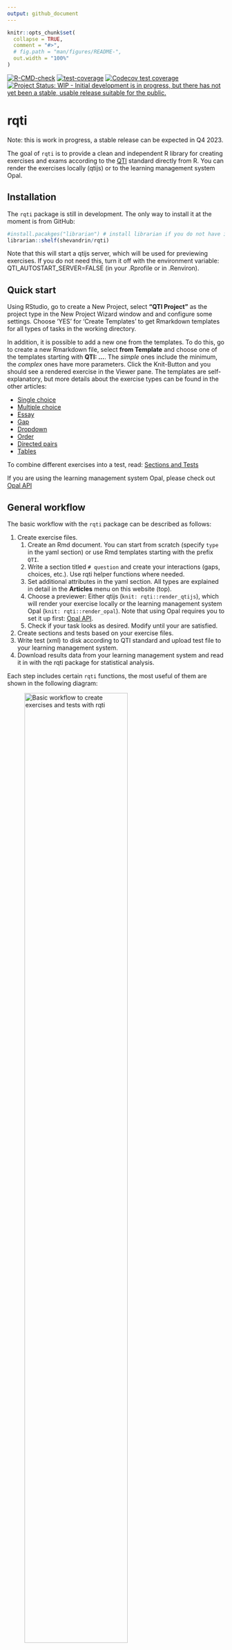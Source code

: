 ```yaml
---
output: github_document
---
```

<!-- README.md is generated from README.Rmd. Please edit that file -->
```r
knitr::opts_chunk$set(
  collapse = TRUE,
  comment = "#>",
  # fig.path = "man/figures/README-",
  out.width = "100%"
)
```
<!-- badges: start -->

[![R-CMD-check](https://github.com/shevandrin/rqti/actions/workflows/R-CMD-check.yaml/badge.svg)](https://github.com/shevandrin/rqti/actions/workflows/R-CMD-check.yaml)
[![test-coverage](https://github.com/shevandrin/rqti/actions/workflows/test-coverage.yaml/badge.svg)](https://github.com/shevandrin/rqti/actions/workflows/test-coverage.yaml)
[![Codecov test coverage](https://codecov.io/gh/shevandrin/rqti/branch/main/graph/badge.svg)](https://app.codecov.io/gh/shevandrin/rqti?branch=main)
[![Project Status: WIP - Initial development is in progress, but there has not yet been a stable, usable release suitable for the public.](https://www.repostatus.org/badges/latest/wip.svg)](https://www.repostatus.org/#wip)
<!-- badges: end -->

# rqti

Note: this is work in progress, a stable release can be expected in Q4 2023.

The goal of `rqti` is to provide a clean and independent R library for creating exercises and exams according to the [QTI](https://www.imsglobal.org/question/qtiv2p1/imsqti_implv2p1.html)
 standard directly from R. You can render the exercises locally (qtijs) or to the learning management system Opal.

## Installation

The `rqti` package is still in development. The only way to install it at the moment is from GitHub:

```r
#install.pacakges("librarian") # install librarian if you do not have it yet
librarian::shelf(shevandrin/rqti)
```

<!-- `rqti` have not published yet on CRAN. After publishing it will be possible to install package as follows: -->

<!-- ```{r eval=FALSE} -->
<!-- install.packages("rqti") -->
<!-- ``` -->

Note that this will start a qtijs server, which will be used for previewing exercises. If you do not need this, turn it off with the environment variable: QTI_AUTOSTART_SERVER=FALSE (in your .Rprofile or in .Renviron).

## Quick start

Using RStudio, go to create a New Project, select **"QTI Project"** as the project type in the New Project Wizard window and and configure some settings. Choose 'YES' for 'Create Templates' to get Rmarkdown templates for all types of tasks in the working directory.

In addition, it is possible to add a new one from the templates. To do this, go to create a new Rmarkdown file, select **from Template** and choose one of the templates starting with **QTI: ...**. The *simple* ones include the minimum, the *complex* ones have more parameters. Click the Knit-Button and you should see a rendered exercise in the Viewer pane. The templates are self-explanatory, but more details about the exercise types can be found in the other articles:

- [Single choice](articles/singlechoice.html)
- [Multiple choice](articles/multiplechoice.html)
- [Essay](articles/essay.html)
- [Gap](articles/gap.html)
- [Dropdown](articles/dropdown.html)
- [Order](articles/order.html)
- [Directed pairs](articles/directedpairs.html)
- [Tables](articles/table.html)

To combine different exercises into a test, read: [Sections and Tests](articles/section.html)

If you are using the learning management system Opal, please check out [Opal API](articles/api_opal.html)

## General workflow

The basic workflow with the `rqti` package can be described as follows:

1. Create exercise files.
    1. Create an Rmd document. You can start from scratch (specify `type` in the yaml section) or use Rmd templates starting with the prefix `QTI`.
    1. Write a section titled `# question` and create your interactions (gaps, choices, etc.). Use rqti helper functions where needed.
    1. Set additional attributes in the yaml section. All types are explained in detail in the **Articles** menu on this website (top).
    1. Choose a previewer: Either qtijs (`knit: rqti::render_qtijs`), which will render your exercise locally or the learning management system Opal (`knit: rqti::render_opal`). Note that using Opal requires you to set it up first: [Opal API](articles/api_opal.html).
    1. Check if your task looks as desired. Modify until your are satisfied.
1. Create sections and tests based on your exercise files.
1. Write test (xml) to disk according to QTI standard and upload test file to your learning management system.
1. Download results data from your learning management system and read it in with the rqti package for statistical analysis.

Each step includes certain `rqti` functions, the most useful of them are shown in the following diagram:

![Basic workflow to create exercises and tests with rqti](images/workflow.png){width=75%}

The best way to learn the workflow is to create a simple exercise, such as "Single Choice", as presented [in this article.](articles/singlechoice.html)

Each exercise type is described in a separate article:

- [Single choice](articles/singlechoice.html)
- [Multiple choice](articles/multiplechoice.html)
- [Essay](articles/essay.html)
- [Gap](articles/gap.html)
- [Dropdown](articles/dropdown.html)
- [Order](articles/order.html)
- [Directed pairs](articles/directedpairs.html)
- [Tables](articles/table.html)

## Feedback and bug reports

Feel free to [let us know](mailto://shevandrin@gmail.com) which features your are missing or directly [open an issue on GitHub.](https://github.com/shevandrin/rqti/issues)

<!-- Why do we need another package for creating exams when there is already the `exams`-package? The philosophy of `exams` is **one for all**, whereas `rqti` follows the Unix-philosophy: **do one thing and do it well**. tldr: -->

<!-- - `rqti` has more (QTI) features (e.g. exercise type) than `exams` -->
<!-- - `rqti` uses OOP (S4), the system is easy to extend (LMS specific needs) -->
<!-- - the Rmd-interface is cleaner as it just focues on QTI -->
<!-- - low-level functions can be used flexibly to create exercises -->
<!-- - `rqti` puts a premium on testing, with currently over 100 tests -->
<!-- - rendering of QTI files in the browser (or viewer pane of RStudio) directly from R -->
<!-- - functions to upload files via REST API to LMS (for us OPAL, but you can implement your own) -->

<!-- If you just use QTI-exercises, you should check out our package. If you need different formats next to QTI, e.g. print, LMS that do not support QTI stick to `exams`. -->

<!-- Just focusing on QTI gives us more time to support great features of the QTI standard that are missing in `exams`. For instance, `rqti` offers dropdown-inputs, ordering-exercises, and match-tables. -->

<!-- ## Installation -->

<!-- ```{r eval=FALSE} -->
<!-- install.packages("librarian") # skip if you have librarian already -->
<!-- librarian::shelf(shevandrin/rqti) -->
<!-- ``` -->

<!-- ##  -->

<!-- ## What is not possible -->

<!-- - Composites (several exercise types in one task) are not implemented because they do not work in our LMS (OPAL); several gaps do work, though -->
<!-- - Associates are not implemented because they does not work in OPAL -->


<!-- ## Comparison between exams and rqti -->

<!-- The `exams` package uses templates and pastes strings together to create rqti files. This has some disadvantages: it is error prone, not easy to maintain and difficult to extend. If for instance, a new exercise type needs to be added, many locations have to be changed. `rqti` is supposed to make life easier by providing some standard functions to create all parts of the QTI xml file. -->

<!-- Extending exams is just a matter of composing the correct `rqti` functions. Testing small `rqti` functions is easy, whereas the main function of `exams` `make_item_body` consists of 736 lines. Indeed, this function has grown substantially over time (todo: provide evidence). -->

<!-- Based on rqti one can also develop new interfaces for creating exercises. -->
